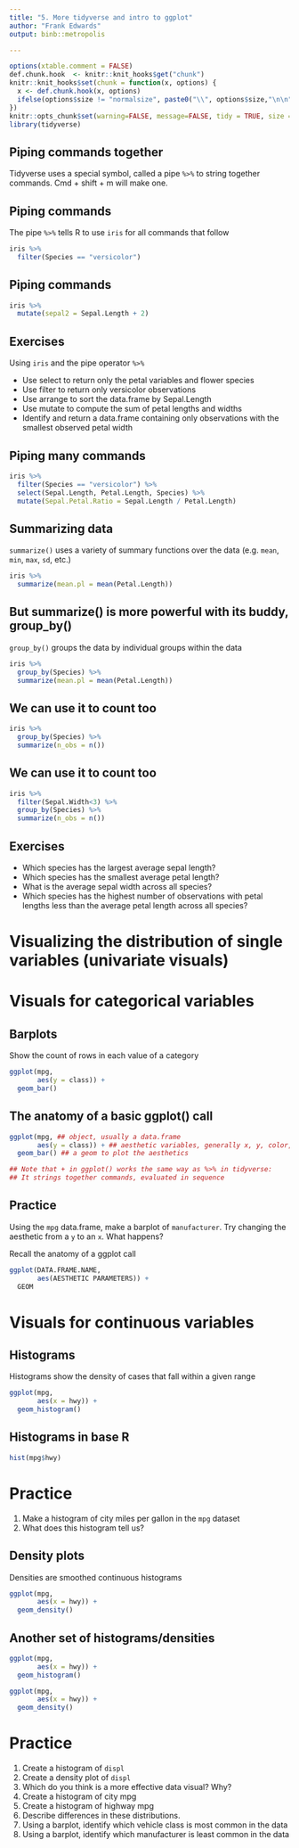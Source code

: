 ```yaml
---
title: "5. More tidyverse and intro to ggplot"
author: "Frank Edwards"
output: binb::metropolis

---
```


```r
options(xtable.comment = FALSE)
def.chunk.hook  <- knitr::knit_hooks$get("chunk")
knitr::knit_hooks$set(chunk = function(x, options) {
  x <- def.chunk.hook(x, options)
  ifelse(options$size != "normalsize", paste0("\\", options$size,"\n\n", x, "\n\n \\normalsize"), x)
})
knitr::opts_chunk$set(warning=FALSE, message=FALSE, tidy = TRUE, size = "tiny")
library(tidyverse)
```

## Piping commands together

Tidyverse uses a special symbol, called a pipe `%>%` to string together commands. Cmd + shift + m will make one.

## Piping commands

The pipe `%>%` tells R to use `iris` for all commands that follow

```r
iris %>% 
  filter(Species == "versicolor") 
```

## Piping commands

```r
iris %>% 
  mutate(sepal2 = Sepal.Length + 2)
```

## Exercises

Using `iris` and the pipe operator `%>%`

- Use select to return only the petal variables and flower species
- Use filter to return only versicolor observations
- Use arrange to sort the data.frame by Sepal.Length
- Use mutate to compute the sum of petal lengths and widths
- Identify and return a data.frame containing only observations with the smallest observed petal width

## Piping many commands

```r
iris %>% 
  filter(Species == "versicolor") %>% 
  select(Sepal.Length, Petal.Length, Species) %>% 
  mutate(Sepal.Petal.Ratio = Sepal.Length / Petal.Length)
```

## Summarizing data

`summarize()` uses a variety of summary functions over the data (e.g. `mean`, `min`, `max`, `sd`, etc.)

```r
iris %>% 
  summarize(mean.pl = mean(Petal.Length))
```

## But summarize() is more powerful with its buddy, group_by()

`group_by()` groups the data by individual groups within the data

```r
iris %>% 
  group_by(Species) %>% 
  summarize(mean.pl = mean(Petal.Length))
```

## We can use it to count too

```r
iris %>% 
  group_by(Species) %>% 
  summarize(n_obs = n())
```

## We can use it to count too

```r
iris %>% 
  filter(Sepal.Width<3) %>% 
  group_by(Species) %>% 
  summarize(n_obs = n())
```

## Exercises

- Which species has the largest average sepal length?
- Which species has the smallest average petal length?
- What is the average sepal width across all species?
- Which species has the highest number of observations with petal lengths less than the average petal length across all species?


# Visualizing the distribution of single variables (univariate visuals)

# Visuals for categorical variables

## Barplots

Show the count of rows in each value of a category

```r
ggplot(mpg, 
       aes(y = class)) + 
  geom_bar()
```

## The anatomy of a basic ggplot() call

```r
ggplot(mpg, ## object, usually a data.frame 
       aes(y = class)) + ## aesthetic variables, generally x, y, color, etc
  geom_bar() ## a geom to plot the aesthetics

## Note that + in ggplot() works the same way as %>% in tidyverse:
## It strings together commands, evaluated in sequence
```

## Practice

Using the `mpg` data.frame, make a barplot of `manufacturer`. Try changing the aesthetic from a `y` to an `x`. What happens?

Recall the anatomy of a ggplot call

```r
ggplot(DATA.FRAME.NAME,
       aes(AESTHETIC PARAMETERS)) + 
  GEOM
```

# Visuals for continuous variables

## Histograms

Histograms show the density of cases that fall within a given range
```r
ggplot(mpg,
       aes(x = hwy)) + 
  geom_histogram()
```

## Histograms in base R

```r
hist(mpg$hwy)
```

# Practice

1. Make a histogram of city miles per gallon in the `mpg` dataset
2. What does this histogram tell us?

## Density plots

Densities are smoothed continuous histograms 
```r
ggplot(mpg,
       aes(x = hwy)) + 
  geom_density()
```

## Another set of histograms/densities

```r
ggplot(mpg, 
       aes(x = hwy)) + 
  geom_histogram()
```

```r
ggplot(mpg, 
       aes(x = hwy)) + 
  geom_density()
```

# Practice

1. Create a histogram of `displ`
2. Create a density plot of `displ`
3. Which do you think is a more effective data visual? Why?
4. Create a histogram of city mpg
5. Create a histogram of highway mpg
6. Describe differences in these distributions.
7. Using a barplot, identify which vehicle class is most common in the data
8. Using a barplot, identify which manufacturer is least common in the data

